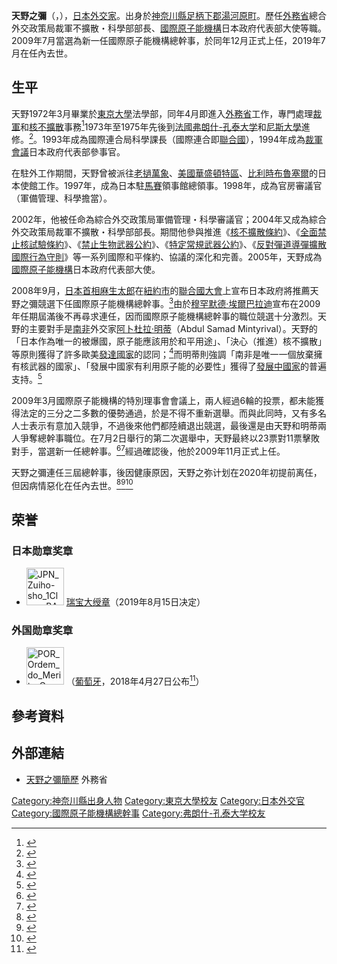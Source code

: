 {{noteTA
|1=zh-tw:國際原子能總署; zh-hk:國際原子能機構}}
{{Infobox Officeholder
|name = 天野之彌
|original_name = {{lang|ja|天野 之弥}}
|image = YukiyaAmano.jpg
|imagesize =
|smallimage =
|caption = 2019年5月摄
|order = 5
|office = 國際原子能機構總幹事
|term_start = 2009年12月1日
|term_end = {{box|2019年7月18日}}
|predecessor = [[穆罕默德·埃爾巴拉迪|穆罕默德·埃爾巴拉迪]]
|successor = [[科爾內爾·費盧塔|科爾內爾·費盧塔]]（代理）<br>[[拉斐爾·馬里亞諾·格羅西|拉斐爾·馬里亞諾·格羅西]]（正任）
| office2 = 第4任日本駐[[維也納|維也納]][[聯合國|聯合國]]機關政府代表處代表
| term_start2 = 2005年8月
| term_end2 = 2008年
|1blankname2    = {{nowrap|[[外務大臣_(日本)|外務大臣]]}}
|1namedata2     = [[町村信孝|町村信孝]]<br>[[麻生太郎|麻生太郎]]<br>町村信孝<br>[[高村正彦|高村正彦]]
| predecessor2 = {{link-ja|高須幸雄|高須幸雄}}
| successor2 = {{link-ja|中根猛|中根猛}}
|birth_date = {{birth date|1947|5|9}}
|birth_place = {{JPN}}[[神奈川縣|神奈川縣]][[足柄下郡|足柄下郡]][[湯河原町|湯河原町]]
|death_date = {{death date and age|2019|7|18|1947|5|9}}
|death_place = {{AUT}}[[維也納|維也納]]
|spouse =
|relatives = {{link-ja|天野万利|天野万利}}（弟）
|alma_mater = [[東京大學|東京大學]]法學部
}}
{{japanese|japanese=天野 之弥|kana=あまの ゆきや|romaji=Amano Yukiya}}
'''天野之彌'''（{{jpn|j=天野 之弥|hg=あまの ゆきや|rm=Amano Yukiya}}，{{bd|1947年|5月9日|2019年|7月18日|Yukiya Amano}}），[[日本|日本]][[外交家|外交家]]。出身於[[神奈川縣|神奈川縣]][[足柄下郡|足柄下郡]][[湯河原町|湯河原町]]。歷任[[外務省_(日本)|外務省]]總合外交政策局裁軍不擴散・科學部部長、[[國際原子能機構|國際原子能機構]]日本政府代表部大使等職。2009年7月當選為新一任國際原子能機構總幹事，於同年12月正式上任，2019年7月在任內去世。

== 生平 ==
天野1972年3月畢業於[[東京大學|東京大學]]法學部，同年4月即進入[[外務省_(日本)|外務省]]工作，專門處理[[裁軍|裁軍]]和[[核不擴散|核不擴散]]事務<ref name=bio1>{{cite web | url = http://www.iaea.org/About/Policy/Board/yukiya_amano_bio.html | title = Board of Governors : Chair for 2005-2006 Mr. Yukiya Amano, Ambassador and Resident Representative from Japan | publisher = IAEA | accessdate = 2009-07-02 | language = en | archive-date = 2014-03-22 | archive-url = https://web.archive.org/web/20140322073651/http://www.iaea.org/About/Policy/Board/yukiya_amano_bio.html | dead-url = no }}</ref>1973年至1975年先後到[[法國|法國]][[弗朗什-孔泰大学|弗朗什-孔泰大学]]和[[尼斯大學|尼斯大學]]進修。<ref name=bio2>{{cite paper | url = http://www.mofa.go.jp/ICSFiles/afieldfile/2009/02/20/1_h2009_amano_3_rev.pdf | title = Ambassador Yukiya Amano | publisher = Ministry of Foreign Affairs of Japan | format = PDF | accessdate = 2009-07-02 | language = en | journal =  | archive-date = 2011-03-23 | archive-url = https://web.archive.org/web/20110323145613/http://www.mofa.go.jp/ICSFiles/afieldfile/2009/02/20/1_h2009_amano_3_rev.pdf | dead-url = no }}</ref>。1993年成為國際連合局科學課長（國際連合即[[聯合國|聯合國]]），1994年成為[[裁軍會議|裁軍會議]]日本政府代表部參事官。

在駐外工作期間，天野曾被派往[[老撾|老撾]][[萬象|萬象]]、[[美國|美國]][[華盛頓特區|華盛頓特區]]、[[比利時|比利時]][[布魯塞爾|布魯塞爾]]的日本使館工作。1997年，成為日本駐[[馬賽|馬賽]]領事館總領事。1998年，成為官房審議官（軍備管理、科學擔當）。

2002年，他被任命為綜合外交政策局軍備管理・科學審議官；2004年又成為綜合外交政策局裁軍不擴散・科學部部長。期間他參與推進《[[核不擴散條約|核不擴散條約]]》、《[[全面禁止核試驗條約|全面禁止核試驗條約]]》、《[[禁止生物武器公約|禁止生物武器公約]]》、《[[特定常規武器公約|特定常規武器公約]]》、《[[反對彈道導彈擴散國際行為守則|反對彈道導彈擴散國際行為守則]]》等一系列國際和平條約、協議的深化和完善。2005年，天野成為[[國際原子能機構|國際原子能機構]]日本政府代表部大使。

2008年9月，[[內閣總理大臣_(日本)|日本首相]][[麻生太郎|麻生太郎]]在[[紐約市|紐約市]]的[[聯合國大會|聯合國大會]]上宣布日本政府將推薦天野之彌競選下任國際原子能機構總幹事。<ref name=mofa1>{{cite press release | url = http://www.mofa.go.jp/announce/announce/2008/9/1183508_1050.html | title = Nomination of Mr. Yukiya Amano, Permanent Representative and Ambassador Extraordinary and Plenipotentiary of Japan to the International Organizations in Vienna, as a Candidate for the position of Director General of the International Atomic Energy Agency（IAEA） | publisher = [[日本外務省|日本外務省]] | date = 2008-09-26 | accessdate = 2009-07-02 | language = en | archive-date = 2009-06-20 | archive-url = https://web.archive.org/web/20090620085649/http://www.mofa.go.jp/announce/announce/2008/9/1183508_1050.html | dead-url = no }}</ref>由於[[穆罕默德·埃爾巴拉迪|穆罕默德·埃爾巴拉迪]]宣布在2009年任期屆滿後不再尋求連任，因而國際原子能機構總幹事的職位競選十分激烈。天野的主要對手是[[南非|南非]]外交家[[阿卜杜拉·明蒂|阿卜杜拉·明蒂]]（Abdul Samad Mintyrival）。天野的「日本作為唯一的被爆國，原子能應該用於和平用途」、「決心（推進）核不擴散」等原則獲得了許多歐美[[發達國家|發達國家]]的認同；<ref name="mainichi090322">{{cite news |script-title=ja:ＩＡＥＡ：次期事務局長選、一騎打ち　唯一の被爆国、懸命アピール |url=http://mainichi.jp/select/world/europe/archive/news/2009/03/22/20090322ddm002030098000c.html |publisher=[[毎日新聞|毎日新聞]] |accessdate=2009年3月28日 |date=2009年3月22日 | language = ja}}{{dead link|date=2017年12月 |bot=InternetArchiveBot |fix-attempted=yes }}</ref>而明蒂則強調「南非是唯一一個放棄擁有核武器的國家」、「發展中國家有利用原子能的必要性」獲得了[[發展中國家|發展中國家]]的普遍支持。<ref>{{cite news |script-title=ja:ＩＡＥＡ：２６、２７日に事務局長選 |url=http://mainichi.jp/select/world/news/20090306k0000m030032000c.html |publisher=毎日新聞 |accessdate=2009年3月28日 | language = ja |date=2009年3月6日 }}{{dead link|date=2017年12月 |bot=InternetArchiveBot |fix-attempted=yes }}</ref>

2009年3月國際原子能機構的特別理事會會議上，兩人經過6輪的投票，都未能獲得法定的三分之二多數的優勢通過，於是不得不重新選舉。而與此同時，又有多名人士表示有意加入競爭，不過後來他們都陸續退出競選，最後還是由天野和明蒂兩人爭奪總幹事職位。在7月2日舉行的第二次選舉中，天野最終以23票對11票擊敗對手，當選新一任總幹事。<ref name=bbc020709>{{cite news | url = http://news.bbc.co.uk/2/hi/europe/8131107.stm | title = Japan envoy wins UN nuclear post | publisher = [[英國廣播公司|英國廣播公司]] | date = 2009-07-02 | accessdate = 2009-07-02 | language = en | archive-date = 2009-07-05 | archive-url = https://web.archive.org/web/20090705110153/http://news.bbc.co.uk/2/hi/europe/8131107.stm | dead-url = no }}</ref><ref name=wnn020709>{{cite news | url = http://www.world-nuclear-news.org/NP_Amano_in_the_frame_for_IAEA_leadership_0207093.html | title = Amano in the frame for IAEA leadership | publisher = World Nuclear News | date = 2009-07-02 | accessdate = 2009-07-02 | language = en | archive-date = 2009-07-05 | archive-url = https://web.archive.org/web/20090705231258/http://www.world-nuclear-news.org/NP_Amano_in_the_frame_for_IAEA_leadership_0207093.html | dead-url = no }}</ref>經過確認後，他於2009年11月正式上任。

天野之彌連任三屆總幹事，後因健康原因，天野之弥计划在2020年初提前离任，但因病情惡化在任內去世。<ref>{{cite news | url = http://www.xinhuanet.com/world/2019-07/22/c_1210208647.htm | title = 国际原子能机构总干事天野之弥去世 | publisher = [[新華網|新華網]] | date = 2019-07-22 | accessdate = 2019-07-22 | archive-date = 2019-07-22 | archive-url = https://web.archive.org/web/20190722114029/http://www.xinhuanet.com/world/2019-07/22/c_1210208647.htm | dead-url = no }}</ref><ref>{{cite news | url = https://news.ltn.com.tw/news/world/breakingnews/2860365 | title = 剛傳擬提前卸任 國際原子能總署總幹事天野之彌逝世 | publisher = [[自由時報|自由時報]] | date = 2019-07-22 | accessdate = 2019-07-23 | archive-date = 2019-07-23 | archive-url = https://web.archive.org/web/20190723045130/https://news.ltn.com.tw/news/world/breakingnews/2860365 | dead-url = no }}</ref><ref>{{cite news | url = https://news.mingpao.com/pns/%E5%9C%8B%E9%9A%9B/article/20190723/s00014/1563820670261/iaea%E7%B8%BD%E5%B9%B9%E4%BA%8B%E5%A4%A9%E9%87%8E%E4%B9%8B%E5%BD%8C%E5%8E%BB%E4%B8%96 | title = IAEA總幹事天野之彌去世 | publisher = [[明報|明報新聞網]] | date = 2019-07-23 | accessdate = 2019-07-23 | archive-date = 2019-07-23 | archive-url = https://web.archive.org/web/20190723045131/https://news.mingpao.com/pns/%25E5%259C%258B%25E9%259A%259B/article/20190723/s00014/1563820670261/iaea%25E7%25B8%25BD%25E5%25B9%25B9%25E4%25BA%258B%25E5%25A4%25A9%25E9%2587%258E%25E4%25B9%258B%25E5%25BD%258C%25E5%258E%25BB%25E4%25B8%2596 | dead-url = no }}</ref>

==荣誉==
===日本勋章奖章===
* [[File:JPN_Zuiho-sho_1Class_BAR.svg|60px]] [[瑞宝章|瑞宝大绶章]]（2019年8月15日决定）

===外国勋章奖章===
* [[File:POR_Ordem_do_Merito_Gra-Cruz_BAR.svg|60px]] {{link-pt|功绩大十字勋章|Ordem do Mérito}}（[[葡萄牙|葡萄牙]]，2018年4月27日公布<ref>{{pt}}{{cite web |url=http://www.ordens.presidencia.pt/?idc=154&list=1&pos=50#list |title=ENTIDADES ESTRANGEIRAS AGRACIADAS COM ORDENS PORTUGUESAS |publisher=Presidência da República Portuguesa |date= |accessdate=2021-08-02 |archive-date=2021-01-18 |archive-url=https://web.archive.org/web/20210118130557/https://www.ordens.presidencia.pt/?idc=154&list=1&pos=50#list |dead-url=no }}</ref>）

== 參考資料 ==
{{reflist}}

== 外部連結 ==
{{commonscat|Yukiya Amano}}
* {{ja}}[http://www.mofa.go.jp/ICSFiles/afieldfile/2009/02/24/h2009_amano_1.pdf 天野之彌簡歷]{{Wayback|url=http://www.mofa.go.jp/ICSFiles/afieldfile/2009/02/24/h2009_amano_1.pdf |date=20090718165556 }} 外務省

{{start box}}
{{s-before|[[穆罕默德·埃爾巴拉迪|穆罕默德·埃爾巴拉迪]]}}
{{s-title|[[國際原子能機構|國際原子能機構總幹事]]|2009年—2019年}}
{{s-after|Cornel Feruta（代理）<br />[[拉斐尔·马里亚诺·格罗西|拉斐尔·马里亚诺·格罗西]]}}
{{end box}}

{{Authority control}}
{{DEFAULTSORT:Amano, Yukiya}}
[[Category:神奈川縣出身人物|Category:神奈川縣出身人物]]
[[Category:東京大學校友|Category:東京大學校友]]
[[Category:日本外交官|Category:日本外交官]]
[[Category:國際原子能機構總幹事|Category:國際原子能機構總幹事]]

[[Category:弗朗什-孔泰大学校友|Category:弗朗什-孔泰大学校友]]